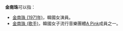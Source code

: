 '''金南珠'''可以指：
*[[金南珠_(1971年)|金南珠 (1971年)]]，韓國女演員。
*[[金南珠_(歌手)|金南珠 (歌手)]]，韓國女子流行音樂團體[[A_Pink|A Pink]]成員之一。

{{disambig|Cat=三字金姓人名消歧义}}
